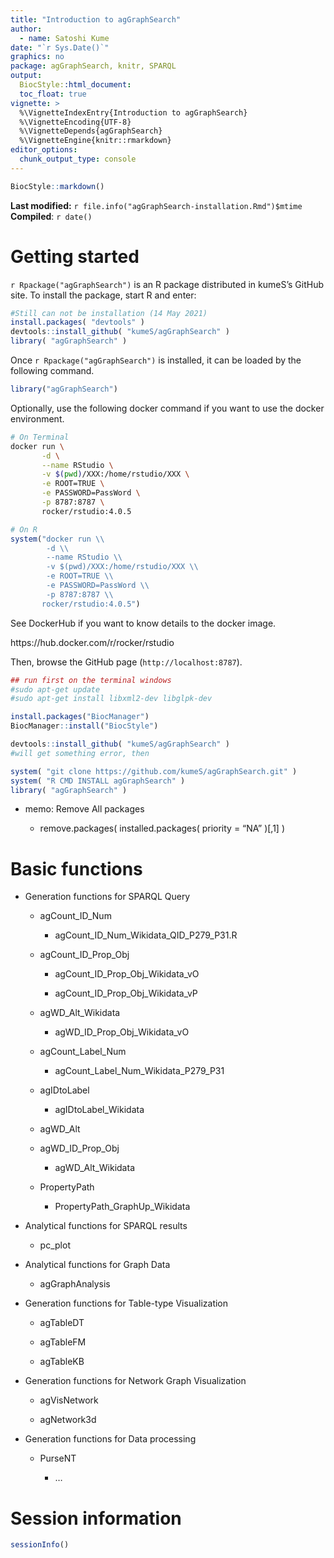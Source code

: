 ```yaml
---
title: "Introduction to agGraphSearch"
author:
  - name: Satoshi Kume
date: "`r Sys.Date()`"
graphics: no
package: agGraphSearch, knitr, SPARQL
output:
  BiocStyle::html_document:
  toc_float: true
vignette: >
  %\VignetteIndexEntry{Introduction to agGraphSearch}
  %\VignetteEncoding{UTF-8}
  %\VignetteDepends{agGraphSearch}
  %\VignetteEngine{knitr::rmarkdown}
editor_options: 
  chunk_output_type: console
---
```


```r
BiocStyle::markdown()
```

**Last modified:** `r file.info("agGraphSearch-installation.Rmd")$mtime`<br />
**Compiled**: `r date()`

# Getting started

`r Rpackage("agGraphSearch")` is an R package distributed in kumeS's GitHub site.
To install the package, start R and enter:

```r
#Still can not be installation (14 May 2021)
install.packages( "devtools" )
devtools::install_github( "kumeS/agGraphSearch" )
library( "agGraphSearch" )
```

Once `r Rpackage("agGraphSearch")` is installed, it can be loaded by the following command.

```r
library("agGraphSearch")
```

Optionally, use the following docker command if you want to use the docker environment.

```sh
# On Terminal
docker run \
       -d \
       --name RStudio \
       -v $(pwd)/XXX:/home/rstudio/XXX \
       -e ROOT=TRUE \
       -e PASSWORD=PassWord \
       -p 8787:8787 \
       rocker/rstudio:4.0.5
```

```r
# On R
system("docker run \\
        -d \\
        --name RStudio \\
        -v $(pwd)/XXX:/home/rstudio/XXX \\
        -e ROOT=TRUE \\
        -e PASSWORD=PassWord \\
        -p 8787:8787 \\
       rocker/rstudio:4.0.5")
```

See DockerHub if you want to know details to the docker image.

https://hub.docker.com/r/rocker/rstudio

Then, browse the GitHub page (`http://localhost:8787`).

```r
## run first on the terminal windows
#sudo apt-get update
#sudo apt-get install libxml2-dev libglpk-dev

install.packages("BiocManager")
BiocManager::install("BiocStyle")

devtools::install_github( "kumeS/agGraphSearch" )
#will get something error, then

system( "git clone https://github.com/kumeS/agGraphSearch.git" )
system( "R CMD INSTALL agGraphSearch" )
library( "agGraphSearch" )

```

- memo: Remove All packages

  - remove.packages( installed.packages( priority = "NA" )[,1] )

# Basic functions

- Generation functions for SPARQL Query 

  - agCount_ID_Num

    - agCount_ID_Num_Wikidata_QID_P279_P31.R
    
  - agCount_ID_Prop_Obj

    - agCount_ID_Prop_Obj_Wikidata_vO
    
    - agCount_ID_Prop_Obj_Wikidata_vP
  
  - agWD_Alt_Wikidata
  
    - agWD_ID_Prop_Obj_Wikidata_vO

  - agCount_Label_Num

    - agCount_Label_Num_Wikidata_P279_P31
    
  - agIDtoLabel
  
    - agIDtoLabel_Wikidata

  - agWD_Alt

  - agWD_ID_Prop_Obj

    - agWD_Alt_Wikidata
    
  - PropertyPath
  
    - PropertyPath_GraphUp_Wikidata

- Analytical functions for SPARQL results

  - pc_plot

- Analytical functions for Graph Data 

    - agGraphAnalysis

- Generation functions for Table-type Visualization

  - agTableDT

  - agTableFM
  
  - agTableKB
  
- Generation functions for Network Graph Visualization

  - agVisNetwork

  - agNetwork3d
  
- Generation functions for Data processing

  - PurseNT
  
    - ...


# Session information {.unnumbered}
```r
sessionInfo()
```
